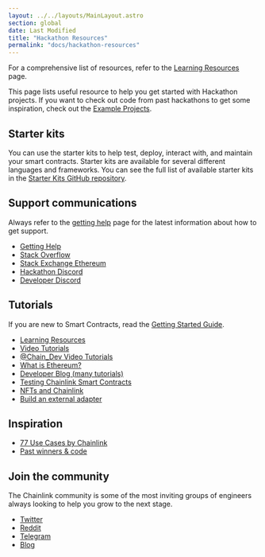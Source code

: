 ```yaml
---
layout: ../../layouts/MainLayout.astro
section: global
date: Last Modified
title: "Hackathon Resources"
permalink: "docs/hackathon-resources"
---
```



<Aside type="note" title="Note on Resources">

For a comprehensive list of resources, refer to the [Learning Resources](/getting-started/other-tutorials) page.

</Aside>

This page lists useful resource to help you get started with Hackathon projects. If you want to check out code from past hackathons to get some inspiration, check out the [Example Projects](/resources/example-projects).

## Starter kits

You can use the starter kits to help test, deploy, interact with, and maintain your smart contracts. Starter kits are available for several different languages and frameworks. You can see the full list of available starter kits in the [Starter Kits GitHub repository](https://github.com/smartcontractkit/starter-kits).

## Support communications

Always refer to the [getting help](/resources/getting-help) page for the latest information about how to get support.

- [Getting Help](/resources/getting-help)
- [Stack Overflow](https://stackoverflow.com/questions/tagged/chainlink)
- [Stack Exchange Ethereum](https://ethereum.stackexchange.com/questions/tagged/chainlink)
- [Hackathon Discord](https://discord.gg/h3AvTHj)
- [Developer Discord](https://discord.gg/2YHSAey)

## Tutorials

If you are new to Smart Contracts, read the [Getting Started Guide](/getting-started/conceptual-overview).

- [Learning Resources](/getting-started/other-tutorials)
- [Video Tutorials](https://www.youtube.com/playlist?list=PLVP9aGDn-X0QwJVbQvuKr-zrh2_DV5M6J)
- [@Chain_Dev Video Tutorials](https://www.youtube.com/@Chain_Dev/videos)
- [What is Ethereum?](https://www.youtube.com/playlist?list=PLVP9aGDn-X0QwJVbQvuKr-zrh2_DV5M6J)
- [Developer Blog (many tutorials)](https://blog.chain.link/tag/developers/)
- [Testing Chainlink Smart Contracts](https://blog.chain.link/testing-chainlink-smart-contracts/)
- [NFTs and Chainlink](https://blog.chain.link/build-deploy-and-sell-your-own-dynamic-nft/)
- [Build an external adapter](/chainlink-nodes/external-adapters/developers)

## Inspiration

- [77 Use Cases by Chainlink](https://blog.chain.link/44-ways-to-enhance-your-smart-contract-with-chainlink/)
- [Past winners & code](/resources/example-projects)

## Join the community

The Chainlink community is some of the most inviting groups of engineers always looking to help you grow to the next stage.

- [Twitter](https://mobile.twitter.com/chainlink)
- [Reddit](https://www.reddit.com/r/Chainlink/)
- [Telegram](https://t.me/chainlinkofficial)
- [Blog](https://blog.chain.link)
